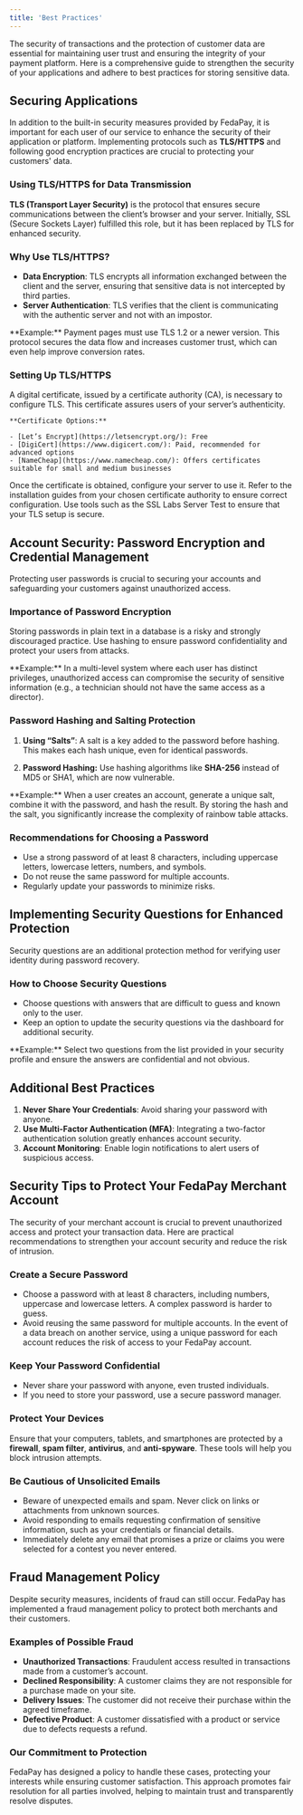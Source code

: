 ```yaml
---
title: 'Best Practices'
---
```


The security of transactions and the protection of customer data are essential for maintaining user trust and ensuring the integrity of your payment platform. Here is a comprehensive guide to strengthen the security of your applications and adhere to best practices for storing sensitive data.

## Securing Applications

In addition to the built-in security measures provided by FedaPay, it is important for each user of our service to enhance the security of their application or platform. Implementing protocols such as **TLS/HTTPS** and following good encryption practices are crucial to protecting your customers' data.

### Using TLS/HTTPS for Data Transmission

**TLS (Transport Layer Security)** is the protocol that ensures secure communications between the client’s browser and your server. Initially, SSL (Secure Sockets Layer) fulfilled this role, but it has been replaced by TLS for enhanced security.

### Why Use TLS/HTTPS?

- **Data Encryption**: TLS encrypts all information exchanged between the client and the server, ensuring that sensitive data is not intercepted by third parties.
- **Server Authentication**: TLS verifies that the client is communicating with the authentic server and not with an impostor.

<Note>
**Example:** Payment pages must use TLS 1.2 or a newer version. This protocol secures the data flow and increases customer trust, which can even help improve conversion rates.
</Note>

### Setting Up TLS/HTTPS

<Steps>
  <Step title="Obtaining a Digital Certificate">
    A digital certificate, issued by a certificate authority (CA), is necessary to configure TLS. This certificate assures users of your server’s authenticity.

    **Certificate Options:**

    - [Let’s Encrypt](https://letsencrypt.org/): Free
    - [DigiCert](https://www.digicert.com/): Paid, recommended for advanced options
    - [NameCheap](https://www.namecheap.com/): Offers certificates suitable for small and medium businesses

  </Step>
  <Step title="Installation and Configuration">
    Once the certificate is obtained, configure your server to use it. Refer to the installation guides from your chosen certificate authority to ensure correct configuration.
  </Step>
  <Step title="Configuration Verification">
    Use tools such as the SSL Labs Server Test to ensure that your TLS setup is secure.
  </Step>
</Steps>

## Account Security: Password Encryption and Credential Management

Protecting user passwords is crucial to securing your accounts and safeguarding your customers against unauthorized access.

### Importance of Password Encryption

Storing passwords in plain text in a database is a risky and strongly discouraged practice. Use hashing to ensure password confidentiality and protect your users from attacks.

<Note>
**Example:** In a multi-level system where each user has distinct privileges, unauthorized access can compromise the security of sensitive information (e.g., a technician should not have the same access as a director).
</Note>

### Password Hashing and Salting Protection

1. **Using “Salts”**: A salt is a key added to the password before hashing. This makes each hash unique, even for identical passwords.

2. **Password Hashing:** Use hashing algorithms like **SHA-256** instead of MD5 or SHA1, which are now vulnerable.

<Note>
**Example:** When a user creates an account, generate a unique salt, combine it with the password, and hash the result. By storing the hash and the salt, you significantly increase the complexity of rainbow table attacks.
</Note>

### Recommendations for Choosing a Password

- Use a strong password of at least 8 characters, including uppercase letters, lowercase letters, numbers, and symbols.
- Do not reuse the same password for multiple accounts.
- Regularly update your passwords to minimize risks.

## Implementing Security Questions for Enhanced Protection

Security questions are an additional protection method for verifying user identity during password recovery.

### How to Choose Security Questions

- Choose questions with answers that are difficult to guess and known only to the user.
- Keep an option to update the security questions via the dashboard for additional security.

<Note>
**Example:** Select two questions from the list provided in your security profile and ensure the answers are confidential and not obvious.
</Note>

## Additional Best Practices

1. **Never Share Your Credentials**: Avoid sharing your password with anyone.
2. **Use Multi-Factor Authentication (MFA)**: Integrating a two-factor authentication solution greatly enhances account security.
3. **Account Monitoring**: Enable login notifications to alert users of suspicious access.

## Security Tips to Protect Your FedaPay Merchant Account

The security of your merchant account is crucial to prevent unauthorized access and protect your transaction data. Here are practical recommendations to strengthen your account security and reduce the risk of intrusion.

### Create a Secure Password

- Choose a password with at least 8 characters, including numbers, uppercase and lowercase letters. A complex password is harder to guess.
- Avoid reusing the same password for multiple accounts. In the event of a data breach on another service, using a unique password for each account reduces the risk of access to your FedaPay account.

### Keep Your Password Confidential

- Never share your password with anyone, even trusted individuals.
- If you need to store your password, use a secure password manager.

### Protect Your Devices

Ensure that your computers, tablets, and smartphones are protected by a **firewall**, **spam filter**, **antivirus**, and **anti-spyware**. These tools will help you block intrusion attempts.

### Be Cautious of Unsolicited Emails

- Beware of unexpected emails and spam. Never click on links or attachments from unknown sources.
- Avoid responding to emails requesting confirmation of sensitive information, such as your credentials or financial details.
- Immediately delete any email that promises a prize or claims you were selected for a contest you never entered.

## Fraud Management Policy

Despite security measures, incidents of fraud can still occur. FedaPay has implemented a fraud management policy to protect both merchants and their customers.

### Examples of Possible Fraud

- **Unauthorized Transactions**: Fraudulent access resulted in transactions made from a customer’s account.
- **Declined Responsibility**: A customer claims they are not responsible for a purchase made on your site.
- **Delivery Issues**: The customer did not receive their purchase within the agreed timeframe.
- **Defective Product**: A customer dissatisfied with a product or service due to defects requests a refund.

### Our Commitment to Protection

FedaPay has designed a policy to handle these cases, protecting your interests while ensuring customer satisfaction. This approach promotes fair resolution for all parties involved, helping to maintain trust and transparently resolve disputes.
